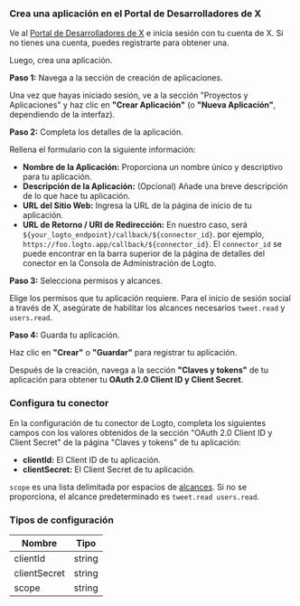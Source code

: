 ### Crea una aplicación en el Portal de Desarrolladores de X

Ve al [Portal de Desarrolladores de X](https://developer.x.com/en/portal/projects-and-apps) e inicia sesión con tu cuenta de X. Si no tienes una cuenta, puedes registrarte para obtener una.

Luego, crea una aplicación.

**Paso 1:** Navega a la sección de creación de aplicaciones.

Una vez que hayas iniciado sesión, ve a la sección "Proyectos y Aplicaciones" y haz clic en **"Crear Aplicación"** (o **"Nueva Aplicación"**, dependiendo de la interfaz).

**Paso 2:** Completa los detalles de la aplicación.

Rellena el formulario con la siguiente información:

- **Nombre de la Aplicación:** Proporciona un nombre único y descriptivo para tu aplicación.
- **Descripción de la Aplicación:** (Opcional) Añade una breve descripción de lo que hace tu aplicación.
- **URL del Sitio Web:** Ingresa la URL de la página de inicio de tu aplicación.
- **URL de Retorno / URI de Redirección:** En nuestro caso, será `${your_logto_endpoint}/callback/${connector_id}`. por ejemplo, `https://foo.logto.app/callback/${connector_id}`. El `connector_id` se puede encontrar en la barra superior de la página de detalles del conector en la Consola de Administración de Logto.

**Paso 3:** Selecciona permisos y alcances.

Elige los permisos que tu aplicación requiere. Para el inicio de sesión social a través de X, asegúrate de habilitar los alcances necesarios `tweet.read` y `users.read`.

**Paso 4:** Guarda tu aplicación.

Haz clic en **"Crear"** o **"Guardar"** para registrar tu aplicación.

Después de la creación, navega a la sección **"Claves y tokens"** de tu aplicación para obtener tu **OAuth 2.0 Client ID y Client Secret**.

### Configura tu conector

En la configuración de tu conector de Logto, completa los siguientes campos con los valores obtenidos de la sección "OAuth 2.0 Client ID y Client Secret" de la página "Claves y tokens" de tu aplicación:

- **clientId:** El Client ID de tu aplicación.
- **clientSecret:** El Client Secret de tu aplicación.

`scope` es una lista delimitada por espacios de [alcances](https://docs.x.com/x-api/users/user-lookup-me). Si no se proporciona, el alcance predeterminado es `tweet.read users.read`.

### Tipos de configuración

| Nombre       | Tipo   |
| ------------ | ------ |
| clientId     | string |
| clientSecret | string |
| scope        | string |
